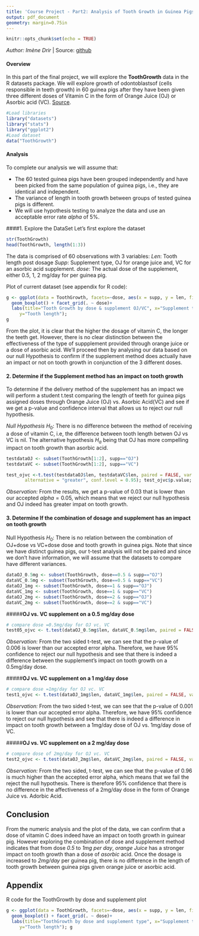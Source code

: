 ```yaml
---
title: 'Course Project - Part2: Analysis of Tooth Growth in Guinea Pigs'
output: pdf_document
geometry: margin=0.75in
---
```

```r
knitr::opts_chunk$set(echo = TRUE)
```
_Author: Imène Drir_ | Source: [github](http://github.com/minitelle/statinf)

#### Overview
In this part of the final project, we will explore the **ToothGrowth** data in the R datasets package. We will explore growth of odontoblastsof (cells responsible in teeth growth) in 60 guinea pigs after they have been given three different doses of Vitamin C in the form of Orange Juice (OJ) or Asorbic acid (VC). [Source](https://stat.ethz.ch/R-manual/R-devel/library/datasets/html/ToothGrowth.html).
```r
#Load libraries
library("datasets")
library("stats")
library("ggplot2")
#Load dataset
data("ToothGrowth")
```
#### Analysis
To complete our analysis we will assume that:

+ The 60 tested guinea pigs have been grouped independently and have been picked from the same population of guinea pigs, i.e., they are identical and independent.
+ The variance of length in tooth growth between groups of tested guinea pigs is different.
+ We will use hypothesis testing to analyze the data and use an acceptable error rate $alpha$ of 5%.

####1. Explore the DataSet 
Let's first explore the dataset
```r
str(ToothGrowth)
head(ToothGrowth, length(1:3))
```
The data is comprised of 60 observations with 3 variables:
*Len*: Tooth length post dosage
*Supp*: Supplement type, OJ for orange juice and, VC for an asorbic acid supplement.
*dose*: The actual dose of the supplement, either 0.5, 1, 2 mg/day for per guinea pig.

Plot of current dataset (see appendix for R code):

```r
g <- ggplot(data = ToothGrowth, facets=~dose, aes(x = supp, y = len, fill = supp)) +
  geom_boxplot() + facet_grid(. ~ dose)+
  labs(title="Tooth Growth by dose & supplement OJ/VC", x="Supplement type and dose (mg)", 
     y="Tooth length"); 
g
```

From the plot, it is clear that the higher the dosage of vitamin C, the longer the teeth get. However, there is no clear distinction between the effectiveness of the type of suppplement provided through orange juice or a dose of asorbic acid. We'll proceed then by analysing our data based on our null Hypothesis to confirm if the supplement method does actually have an impact or not on tooth growth in conjunction of the 3 different doses.

#### 2. Determine if the Supplement method has an impact on tooth growth
To determine if the delivery method of the supplement has an impact we will perform a student t.test comparing the length of teeth for guinea pigs assigned doses through Orange Juice (OJ) vs. Asorbic Acid(VC) and see if we get a p-value and confidence interval that allows us to reject our null hypothesis.

_Null Hypothesis_ $H_0$: There is no difference between the method of receiving a dose of vitamin C, i.e, the difference between tooth length betwen OJ vs VC is nil. The alternative hypothesis $H_a$ being that OJ has more compelling impact on tooth growth than asorbic acid.

```r
testdataOJ <- subset(ToothGrowth[1:2], supp=="OJ")
testdataVC <- subset(ToothGrowth[1:2], supp=="VC")
```

```r
test_ojvc <-t.test(testdataOJ$len, testdataVC$len, paired = FALSE, var.equal = FALSE, 
       alternative = "greater", conf.level = 0.95); test_ojvc$p.value; test_ojvc$conf.int
```
_Observation:_ From the results, we get a p-value of 0.03 that is lower than our accepted $alpha=0.05$, which means that we reject our null hypothesis and OJ indeed has greater impat on tooth growth.

#### 3. Determine If the combination of dosage and supplement has an impact on tooth growth
Null Hypothesis $H_0$: There is no relation between the combination of OJ+dose vs VC+dose dose and tooth growth in guinea pigs. Note that since we have distinct guinea pigs, our t-test analysis will not be paired and since we don't have information, we will assume that the datasets to compare have different variances.

```r
dataOJ_0.5mg <- subset(ToothGrowth, dose==0.5 & supp=="OJ")
dataVC_0.5mg <- subset(ToothGrowth, dose==0.5 & supp=="VC")
dataOJ_1mg <- subset(ToothGrowth, dose==1 & supp=="OJ")
dataVC_1mg <- subset(ToothGrowth, dose==1 & supp=="VC")
dataOJ_2mg <- subset(ToothGrowth, dose==2 & supp=="OJ")
dataVC_2mg <- subset(ToothGrowth, dose==2 & supp=="VC")
```

#####**OJ vs. VC supplement on a 0.5 mg/day dose**
```r
# compare dose =0.5mg/day for OJ vc. VC
test05_ojvc <- t.test(dataOJ_0.5mg$len, dataVC_0.5mg$len, paired = FALSE, var.equal = FALSE, conf.level = 0.95); test05_ojvc$p.value; test05_ojvc$conf.int
```
_Observation:_ 
From the two sided t-test, we can see that the p-value of 0.006 is lower than our accepted error alpha. Therefore, we have 95% confidence to reject our null hypothesis and see that there is indeed a difference between the supplement's impact on tooth growth on a 0.5mg/day dose.

#####**OJ vs. VC supplement on a 1 mg/day dose**
```r
# compare dose =1mg/day for OJ vc. VC
test1_ojvc <- t.test(dataOJ_1mg$len, dataVC_1mg$len, paired = FALSE, var.equal = FALSE, conf.level = 0.95); test1_ojvc$p.value; test1_ojvc$conf.int
```
_Observation:_ 
From the two sided t-test, we can see that the p-value of 0.001 is lower than our accepted error alpha. Therefore, we have 95% confidence to reject our null hypothesis and see that there is indeed a difference in impact on tooth growth between a 1mg/day dose of OJ vs. 1mg/day dose of VC.

#####**OJ vs. VC supplement on a 2 mg/day dose**
```r
# compare dose of 2mg/day for OJ vc. VC
test2_ojvc <- t.test(dataOJ_2mg$len, dataVC_2mg$len, paired = FALSE, var.equal = FALSE, conf.level = 0.95); test2_ojvc$p.value; test2_ojvc$conf.int
```
_Observation:_ 
From the two sided, t-test, we can see that the p-value of 0.96 is much higher than the accepted error alpha, which means that we fail the reject the null hypothesis. There is therefore 95% confidence that there is no difference in the affectiveness of a 2mg/day dose in the form of Orange Juice vs. Adorbic Acid.

## Conclusion

From the numeric analysis and the plot of the data, we can confirm that a dose of vitamin C does indeed have an impact on tooth growth in guinear pig. However exploring the combination of dose and supplement method indicates that from dose *0.5* to *1mg per day*, *orange Juice* has a stronger impact on tooth growth than a dose of *asorbic* acid. Once the dosage is increased to *2mg/day* per guinea pig, there is no difference in the length of tooth growth between guinea pigs given orange juice or asorbic acid.


\newpage
## Appendix

R code for the ToothGrowth by dose and supplement plot
```r
g <- ggplot(data = ToothGrowth, facets=~dose, aes(x = supp, y = len, fill = supp)) +
  geom_boxplot() + facet_grid(. ~ dose)+
  labs(title="ToothGrowth by dose and supplement type", x="Supplement type and dose (mg)", 
     y="Tooth length"); g
```
